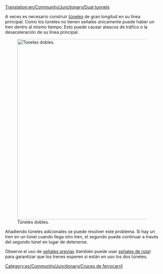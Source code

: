 [[Translation:en/Community/Junctionary/Dual tunnels]]

{{es/Community/Junctionary/Menú de Cruces}}
A veces es necesario construir [[es/Manual/Túneles|túneles]] de gran longitud en su línea principal. Como los túneles no tienen señales únicamente puede haber un tren dentro al mismo tiempo. Esto puede causar atascos de tráfico o la desaceleración de su línea principal.

[[File:en/Community/Junctionary/DualTunnelsPresignalled.png|none|thumb|590px|Túneles dobles.]]

Añadiendo túneles adicionales se puede resolver este problema. Si hay un tren en un túnel cuando llega otro tren, el segundo puede continuar a través del segundo túnel en lugar de detenerse.

Observe el uso de [[es/Manual/Señales|señales previas]] (también puede usar [[es/Manual/Señales|señales de ruta]]) para garantizar que los trenes esperen si están en uso los dos túneles.

[[Category:es/Community/Junctionary/Cruces de ferrocarril]]